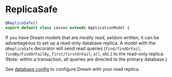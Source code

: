 # ReplicaSafe

```ts
@ReplicaSafe()
export default class Lesson extends ApplicationModel {
```

If you have Dream models that are mostly read, seldom written, it can be advantageous to set up a read-only database replica. A model with the `@ReplicaSafe` decorator will send read queries (`find/findOrFail`, `findBy/FindOrFailBy`, `first/firstOrFail`, `all`, etc.) to the read-only replica. (Note: within a transaction, all queries are directed to the primary database.)

See [database config](/docs/config/dream#database-connection) to configure Dream with your read replica.
